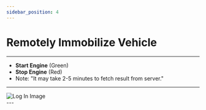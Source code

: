 ```yaml
---
sidebar_position: 4
---
```


# Remotely Immobilize Vehicle
---
- **Start Engine** (Green)
- **Stop Engine** (Red)
- Note: "It may take 2-5 minutes to fetch result from server."
---
<div
  style={{
    display: 'flex',
    justifyContent: 'center',
    alignItems: 'center',
    height: '500px',
  }}
>
  <img
    src="/assets/pro/Immobilize.jpg"
    alt="Log In Image"
    style={{
      width: '250px',
      border: '1px solid #ccc',
      borderRadius: '8px',
      boxShadow: '0 4px 6px rgba(0, 0, 0, 0.1)',
    }}
  />
</div>
---
